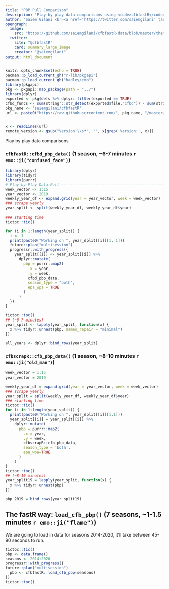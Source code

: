 ```yaml
---
title: "PBP Pull Comparison"
description: "Play by play data comparisons using <code>cfbfastR</code> and the now archived <code>cfbscrapR</code>."
author: "Saiem Gilani <br><a href='https://twitter.com/saiemgilani' target='blank'><img src='https://img.shields.io/twitter/follow/saiemgilani?color=blue&amp;label=%40saiemgilani&amp;logo=twitter&amp;style=for-the-badge' alt='@saiemgilani'/></a> <a href='https://github.com/saiemgilani' target='blank'><img src='https://img.shields.io/github/followers/saiemgilani?color=eee&amp;logo=Github&amp;style=for-the-badge' alt='@saiemgilani'/></a>"
opengraph:
  image: 
    src: "https://github.com/saiemgilani/cfbfastR-data/blob/master/themes/social_card_cfbfastR_final_quote.png?raw=true"
  twitter:
    site: "@cfbfastR"
    card: summary_large_image
    creator: "@saiemgilani"
output: html_document
---
```


```r
knitr::opts_chunk$set(echo = TRUE)
pacman::p_load_current_gh("r-lib/pkgapi")
pacman::p_load_current_gh("hadley/emo")
library(pkgapi)
pkg <- pkgapi::map_package(path = "../")
library(dplyr)
exported <- pkg$defs %>% dplyr::filter(exported == TRUE)
cfbd_funcs <- sum(stringr::str_detect(exported$file,"cfbd")) - sum(stringr::str_detect(exported$file,"cfbd_pbp_data"))
pkg_name <- "saiemgilani/cfbfastR"
url <- paste0("https://raw.githubusercontent.com/", pkg_name, "/master/DESCRIPTION")


x <- readLines(url)
remote_version <- gsub("Version:\\s*", "", x[grep('Version:', x)])
```

Play by play data comparisons

### **`cfbfastR::cfbd_pbp_data()`** (1 season, \~6-7 minutes `r emo::ji("confused_face")`)

```r
library(dplyr)
library(tidyr)
library(purrr)
# Play-by-Play Data Pull --------------------------------------------------
week_vector <- 1:15
year_vector <- 2019
weekly_year_df <- expand.grid(year = year_vector, week = week_vector)
### scrape yearly
year_split <- split(weekly_year_df, weekly_year_df$year)

### starting time
tictoc::tic()

for (i in 1:length(year_split)) {
  i <- 1
  print(paste0("Working on ", year_split[[i]][1, 1]))
  future::plan("multisession")
  progressr::with_progress({
    year_split[[i]] <- year_split[[i]] %>%
      dplyr::mutate(
        pbp = purrr::map2(
          .x = year,
          .y = week,
          cfbd_pbp_data,
          season_type = "both",
          epa_wpa = TRUE
        )
      )
  })
}

tictoc::toc()
## (~6-7 minutes)
year_split <- lapply(year_split, function(x) {
  x %>% tidyr::unnest(pbp, names_repair = "minimal")
})

all_years <- dplyr::bind_rows(year_split)
```

### **`cfbscrapR::cfb_pbp_data()`** (1 season, \~8-10 minutes `r emo::ji("old_man")`)

```r
week_vector = 1:15
year_vector = 2019

weekly_year_df = expand.grid(year = year_vector, week = week_vector)
### scrape yearly
year_split = split(weekly_year_df, weekly_year_df$year)
### starting time
tictoc::tic()
for (i in 1:length(year_split)) {
  print(paste0("Working on ", year_split[[i]][1,1]))
  year_split[[i]] = year_split[[i]] %>% 
    dplyr::mutate(
      pbp = purrr::map2(
        .x = year,
        .y = week,
        cfbscrapR::cfb_pbp_data,
        season_type = 'both',
        epa_wpa=TRUE
      )
    )
}
tictoc::toc()
## (~8-10 minutes)
year_split19 = lapply(year_split, function(x) {
  x %>% tidyr::unnest(pbp)
})

pbp_2019 = bind_rows(year_split19)
```

## **The fastR way**: `load_cfb_pbp()` (7 seasons, \~1-1.5 minutes `r emo::ji("flame")`)

We are going to load in data for seasons 2014-2020, it'll take between 45-90 seconds to run.

```r
tictoc::tic()
pbp <- data.frame()
seasons <- 2014:2020
progressr::with_progress({
future::plan("multisession")
  pbp <- cfbfastR::load_cfb_pbp(seasons)
})
tictoc::toc()

```

